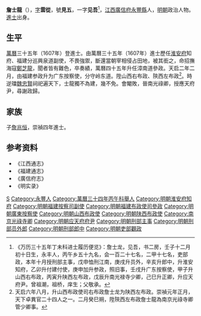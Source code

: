'''詹士龍'''（{{bd|?||?|catIdx=Z詹}}），[[表字|字]]'''雲從'''，號'''見五'''，一字'''见吾'''<ref>《万历三十五年丁未科进士履历便览》：詹士龙，见吾，书二房，壬子十二月初十日生，永丰人，丙午乡五十九名，会一百二十七名，二甲十七名，吏部政，本年十月授刑部主事，戊申恤刑江南，庚戌升员外，辛亥升郎中，升淮安知府，乙卯升付建付使，庚申加升参政，照旧事，壬戌升广东按察使，甲子升山西右布政，丙寅升陕西左布政，戊辰升南光禄寺少卿，己巳升正卿，升应天府尹。曾祖潮，祖桥，庠生；父敬承。</ref>，[[江西|江西]][[廣信府|廣信府]][[永豐縣|永豐縣]]人，[[明朝|明朝]]政治人物。[[進士|進士]]出身。

== 生平 ==
[[萬曆|萬曆]]三十五年（1607年）登進士。由萬曆三十五年（1607年）進士歷任[[淮安府|淮安府]]知府、福建分巡興泉道副使，不畏強禦，斷還當朝宰相侵占田地，被其銜之，命招撫海寇[[鄭芝龍|鄭芝龍]]，聞者皆有難色，卒奏績，萬曆四十五年升任漳南道參政。天启二年二月，由福建参政升为广东按察使，分守岭东道。陞山西右布政、陝西左布政<ref>天启六年八月，升山西布政使司右布政詹士龙为陕西左布政。崇禎元年正月，天下卓異官二十四人之一。二月癸巳朔，陞陝西左布政詹士龍為南京光祿寺卿管少卿事。</ref>。時逆璫[[魏忠賢|魏忠賢]]祠祀遍天下，士龍獨不為建，幾不免。會閹敗，晉南光祿卿，授應天府尹，尋謝政歸。

== 家族 ==
子[[詹兆恒|詹兆恒]]，崇禎四年進士。

==参考资料==
{{reflist}}
* 《江西通志》
* 《福建通志》
* 《廣信府志》
* 《明实录》

{{start box}}
{{s-off}}
{{s-before|[[姚鋐|姚鋐]]}}
{{s-title|明朝淮安府知府|1612年－1615年}}
{{s-after|[[高捷_(萬曆甲辰進士)|高捷]]}}
{{End box}}

{{萬曆三十五年丁未科殿試金榜}}

{{Authority control}}

{{DEFAULTSORT:Zhan詹}}
[[Category:詹姓|S]]
[[Category:永豐人|Category:永豐人]]
[[Category:萬曆三十四年丙午科舉人|Category:萬曆三十四年丙午科舉人]]
[[Category:明朝淮安府知府|Category:明朝淮安府知府]]
[[Category:明朝福建按察司副使|Category:明朝福建按察司副使]]
[[Category:明朝福建布政使司參政|Category:明朝福建布政使司參政]]
[[Category:明朝廣東按察使|Category:明朝廣東按察使]]
[[Category:明朝山西布政使|Category:明朝山西布政使]]
[[Category:明朝陕西布政使|Category:明朝陕西布政使]]
[[Category:南京光祿寺卿|Category:南京光祿寺卿]]
[[Category:明朝应天府府尹|Category:明朝应天府府尹]]
[[Category:明朝刑部主事|Category:明朝刑部主事]]
[[Category:明朝刑部员外郎|Category:明朝刑部员外郎]]
[[Category:明朝刑部郎中|Category:明朝刑部郎中]]
[[Category:明朝吏部觀政|Category:明朝吏部觀政]]


{{明朝人小作品}}